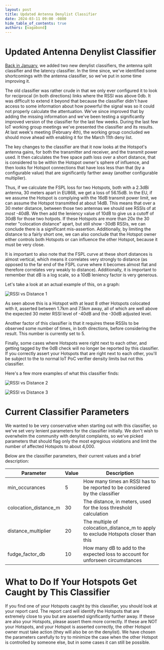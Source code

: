 ```yaml
---
layout: post
title: Updated Antenna Denylist Classifier
date: 2024-03-11 09:00 -0800
hide_table_of_contents: true
authors: [vagabond]
---
```


# Updated Antenna Denylist Classifier

[Back in January](https://docs.helium.com/devblog/2024/01/17/new-denylist-classifiers), we added two
new denylist classifiers, the antenna split classifier and the latency classifier. In the time
since, we've identified some shortcomings with the antenna classifier, so we've put in some time
improving it.

The old classifier was rather crude in that we only ever configured it to look for reciprocal (in
both directions) links where the RSSI was above 0db. It was difficult to extend it beyond that
because the classifier didn't have access to some information about how powerful the signal was so
it could not properly calculate the attentuation. We've since improved that by adding the missing
information and we've been testing a significantly improved version of the classifier for the last
few weeks. During the last few IoT working group meetings we've presented the classifier and its
results. At last week's meeting (February 4th), the working group concluded we should move ahead
with enabling it for the March 11th deny list.

The key changes to the classifier are that it now looks at the Hotspot's antenna gains, for both the
transmitter and receiver, and the transmit power used. It then calculates the free space path loss
over a short distance, that is considered to be within the Hotspot owner's sphere of influence, and
then looks for Hotspot connections that have loss less than that (by a configurable value) that are
significantly farther away (another configurable multiplier).

Thus, if we calculate the FSPL loss for two Hotspots, both with a 2.3dBi antenna, 30 meters apart in
EU868, we get a loss of 56.15dB. In the EU, if we assume the Hotspot is complying with the 16dB
transmit power limit, we can assume the Hotspot transmitted at about 14dB. This means that over a 30
meter distance, between those two antennas we should see RSSIs of at _most_ -40dB. We then add the
leniency value of 10dB to give us a cutoff of 30dB for those two hotpots. If these Hotspots are more
than 20x the 30 meter "colocation distance" apart, but still show -30dB RSSIs, we can conclude there
is a significant mis-assertion. Additionally, by limiting the distance to a fairly short one, we can
also conclude that the Hotspot owner either controls both Hotspots or can influence the other
Hotspot, because it must be very close.

It is important to also note that the FSPL curve at these short distances is almost vertical, which
means it correlates very strongly to distance (as opposed to the far end of the FSPL curve where it
becomes almost flat and therefore correlates very weakly to distance). Additionally, it is important
to remember that dB is a log scale, so a 10dB leniency factor is very generous.

Let's take a look at an actual example of this, on a graph:

![RSSI vs Distance 1](rssi_vs_distance1.png)

As seen above this is a Hotspot with at least 8 other Hotspots colocated with it, asserted between
1.7km and 7.5km away, all of which are well above the expected 30 meter RSSI level of -40dB and the
-30dB adjusted level.

Another factor of this classifier is that it requires these RSSIs to be observed some number of
times, in both directions, before considering the result. This number is currently set to 5.

Finally, some cases where Hotspots were right next to each other, and getting tagged by the 0dB
check will no longer be reported by this classifier. If you correctly assert your Hotspots that are
right next to each other, you'll be subject to the to normal IoT PoC verifier density limits but not
this classifier.

Here's a few more examples of what this classifier finds:

![RSSI vs Distance 2](rssi_vs_distance2.png)

![RSSI vs Distance 3](rssi_vs_distance3.png)

# Current Classifier Parameters

We wanted to be very conservative when starting out with this classifier, so we've set very lenient
parameters for the classifier initially. We don't wish to overwhelm the community with denylist
complaints, so we've picked parameters that should flag only the most egregious violations and limit
the number of affected Hotspots to about 4,000.

Below are the classifier parameters, their current values and a brief description:

| Parameter             | Value | Description                                                                         |
| --------------------- | ----- | ----------------------------------------------------------------------------------- |
| min_occurances        | 5     | How many times an RSSI has to be reported to be considered by the classifier        |
| colocation_distance_m | 30    | The distance, in meters, used for the loss threshold calculation                    |
| distance_multiplier   | 20    | The multiple of colocation_distance_m to apply to exclude Hotspots closer than this |
| fudge_factor_db       | 10    | How many dB to add to the expected loss to account for unforseen circumstances      |

# What to Do If Your Hotspots Get Caught by This Classifier

If you find one of your Hotspots caught by this classifier, you should look at your report card. The
report card will identify the Hotspots that are extremely close to you but are asserted
significantly further away. If these are also your Hotspots, please assert them more correctly. If
these are NOT your Hotspots, and your Hotspot is asserted correctly, the other Hotspot owner must
take action (they will also be on the denylist). We have chosen the parameters carefully to try to
minimize the case when the other Hotspot is controlled by someone else, but in some cases it can
still be possible.
